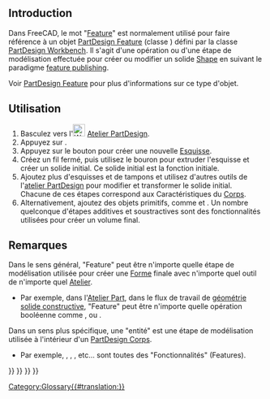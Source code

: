 <languages/>

== Introduction ==

Dans FreeCAD, le mot "[[Feature/fr|Feature]]" est normalement utilisé pour faire référence à un objet [[PartDesign_Feature/fr|PartDesign Feature]] (classe {{incode|PartDesign::Feature}}) défini par la classe [[PartDesign Workbench/fr|PartDesign Workbench]]. Il s'agit d'une opération ou d'une étape de modélisation effectuée pour créer ou modifier un solide [[Shape/fr|Shape]] en suivant le paradigme [[feature_editing/fr|feature publishing]].

Voir [[PartDesign_Feature/fr|PartDesign Feature]] pour plus d'informations sur ce type d'objet.

<span id="Usage"></span>
==Utilisation==

# Basculez vers l'[[Image:Workbench_PartDesign.svg|24px]] [[PartDesign_Workbench/fr|Atelier PartDesign]].
# Appuyez sur {{Button|[[File:PartDesign_Body.svg|16px]] [[PartDesign_Body/fr|PartDesign Corps]]}}.
# Appuyez sur le bouton {{Button|[[File:PartDesign_NewSketch.svg|16px]] [[PartDesign_NewSketch/fr|PartDesign Nouvelle esquisse]]}} pour créer une nouvelle [[Sketch/fr|Esquisse]].
# Créez un fil fermé, puis utilisez le bouron {{Button|[[File:PartDesign_Pad.svg|16px]] [[PartDesign_Pad/fr|PartDesign Protrusion]]}} pour extruder l'esquisse et créer un solide initial. Ce solide initial est la fonction initiale.
# Ajoutez plus d'esquisses et de tampons et utilisez d'autres outils de l'[[PartDesign_Workbench/fr|atelier PartDesign]] pour modifier et transformer le solide initial. Chacune de ces étapes correspond aux Caractéristiques du [[Body/fr|Corps]].
# Alternativement, ajoutez des objets primitifs, comme {{Button|[[File:PartDesign_AdditiveBox.svg|16px]] [[PartDesign_AdditiveBox/fr|PartDesign Cube additif]]}} et {{Button|[[File:PartDesign_SubtractiveCylinder.svg|16px]] [[PartDesign_SubtractiveCylinder/fr|PartDesign Cylindre soustractif]]}}. Un nombre quelconque d'étapes additives et soustractives sont des fonctionnalités utilisées pour créer un volume final.

<span id="Notes"></span>
== Remarques ==

Dans le sens général, "Feature" peut être n'importe quelle étape de modélisation utilisée pour créer une [[Shape/fr|Forme]] finale avec n'importe quel outil de n'importe quel [[Workbenches/fr|Atelier]].
* Par exemple, dans l'[[Part_Workbench/fr|Atelier Part]], dans le flux de travail de [[constructive_solid_geometry/fr|géométrie solide constructive]], "Feature" peut être n'importe quelle opération booléenne comme {{Button|[[File:Part_Fuse.svg|16px]] [[Part_Fuse/fr|Part Union]]}}, {{Button|[[File:Part_Cut.svg|16px]] [[Part_Cut/fr|Part Soustraction]]}} ou {{Button|[[File:Part_Common.svg|16px]] [[Part_Common/fr|Part Intersection]]}}.

Dans un sens plus spécifique, une "entité" est une étape de modélisation utilisée à l'intérieur d'un [[PartDesign_Body/fr|PartDesign Corps]].
* Par exemple, {{Button|[[File:PartDesign_AdditiveCylinder.svg|16px]] [[PartDesign_AdditiveCylinder/fr|PartDesign Cylindre additif]]}}, {{Button|[[File:PartDesign_AdditiveLoft.svg|16px]] [[PartDesign_AdditiveLoft/fr|PartDesign Lissage additif]]}}, {{Button|[[File: PartDesign_Pocket.svg|16px]] [[PartDesign_Pocket/fr|PartDesign Cavité]]}}, {{Button|[[File: PartDesign_SubtractiveCone.svg|16px]] [[PartDesign_SubtractiveCone/fr|PartDesign Cône soustractif]]}} etc... sont toutes des "Fonctionnalités" (Features).

{{PartDesign Tools navi{{#translation:}}}}
{{Part Tools navi{{#translation:}}}}
{{Document objects navi{{#translation:}}}}
{{Userdocnavi{{#translation:}}}}
[[Category:Glossary{{#translation:}}]]